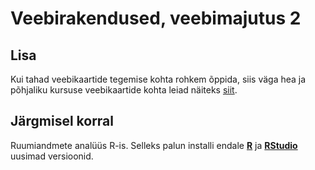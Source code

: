 # Veebirakendused, veebimajutus 2 {#veebirakendused2}

## Lisa

Kui tahad veebikaartide tegemise kohta rohkem õppida, siis väga hea ja põhjaliku kursuse veebikaartide kohta leiad näiteks [siit](https://github.com/jakobzhao/geog371). 

## Järgmisel korral

Ruumiandmete analüüs R-is. Selleks palun installi endale [**R**](https://www.r-project.org/) ja [**RStudio**](https://rstudio.com/products/rstudio/download/) uusimad versioonid.